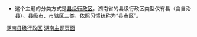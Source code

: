 * 这个主题的分类方式是[[县级行政区|县级行政区]]。湖南省的县级行政区类型仅有县（含自治县）、县级市、市辖区三类，依照习惯统称为“县市区”。

[[Category:湖南县级行政区|]]
[[Category:湖南主题页面|]]
